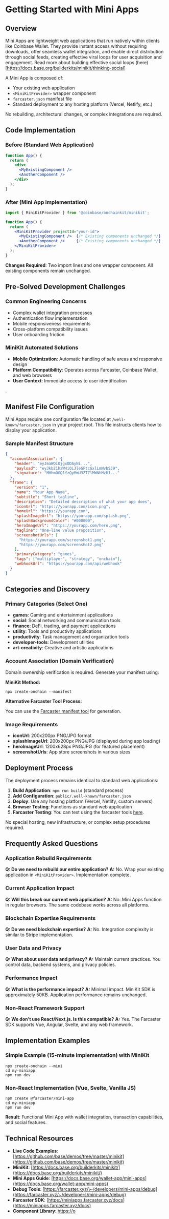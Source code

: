 # Getting Started with Mini Apps

## Overview

Mini Apps are lightweight web applications that run natively within clients like Coinbase Wallet. They provide instant access without requiring downloads, offer seamless wallet integration, and enable direct distribution through social feeds, creating effective viral loops for user acquisition and engagement. Read more about building effective social loops (here)[https://docs.base.org/builderkits/minikit/thinking-social]

A Mini App is composed of:

- Your existing web application
- `<MiniKitProvider>` wrapper component
- `farcaster.json` manifest file
- Standard deployment to any hosting platform (Vercel, Netlify, etc.)

No rebuilding, architectural changes, or complex integrations are required.

## Code Implementation

### Before (Standard Web Application)

```jsx
function App() {
  return (
    <div>
      <MyExistingComponent />
      <AnotherComponent />
    </div>
  );
}
```

### After (Mini App Implementation)

```jsx
import { MiniKitProvider } from '@coinbase/onchainkit/minikit';

function App() {
  return (
    <MiniKitProvider projectId="your-id">
      <MyExistingComponent />  {/* Existing components unchanged */}
      <AnotherComponent />     {/* Existing components unchanged */}
    </MiniKitProvider>
  );
}
```

**Changes Required**: Two import lines and one wrapper component. All existing components remain unchanged.

## Pre-Solved Development Challenges

### Common Engineering Concerns

- Complex wallet integration processes
- Authentication flow implementation
- Mobile responsiveness requirements
- Cross-platform compatibility issues
- User onboarding friction

### MiniKit Automated Solutions

- **Mobile Optimization**: Automatic handling of safe areas and responsive design
- **Platform Compatibility**: Operates across Farcaster, Coinbase Wallet, and web browsers
- **User Context**: Immediate access to user identification

.

## Manifest File Configuration

Mini Apps require one configuration file located at `/well-known/farcaster.json` in your project root. This file instructs clients how to display your application.

### Sample Manifest Structure

```json
{
  "accountAssociation": {
    "header": "eyJmaWQiOjgxODAyNi...",
    "payload": "eyJkb21haW4iOiJleGFtcGxlLmNvbSJ9",
    "signature": "MHhmOGQ1YzQyMmU3ZTZlMWNhMzU1..."
  },
  "frame": {
    "version": "1",
    "name": "Your App Name",
    "subtitle": "Short tagline",
    "description": "Detailed description of what your app does",
    "iconUrl": "https://yourapp.com/icon.png",
    "homeUrl": "https://yourapp.com",
    "splashImageUrl": "https://yourapp.com/splash.png",
    "splashBackgroundColor": "#000000",
    "heroImageUrl": "https://yourapp.com/hero.png",
    "tagline": "One-line value proposition",
    "screenshotUrls": [
      "https://yourapp.com/screenshot1.png",
      "https://yourapp.com/screenshot2.png"
    ],
    "primaryCategory": "games",
    "tags": ["multiplayer", "strategy", "onchain"],
    "webhookUrl": "https://yourapp.com/api/webhook"
  }
}
```

## Categories and Discovery

### Primary Categories (Select One)

- **games**: Gaming and entertainment applications
- **social**: Social networking and communication tools
- **finance**: DeFi, trading, and payment applications
- **utility**: Tools and productivity applications
- **productivity**: Task management and organization tools
- **developer-tools**: Development utilities
- **art-creativity**: Creative and artistic applications

### Account Association (Domain Verification)

Domain ownership verification is required. Generate your manifest using:

**MiniKit Method:**

```shell
npx create-onchain --manifest
```

**Alternative Farcaster Tool Process:**

You can use the [Farcaster manifest tool](https://farcaster.xyz/~/developers/mini-apps/manifest) for generation.

### Image Requirements

- **iconUrl**: 200x200px PNG/JPG format
- **splashImageUrl**: 200x200px PNG/JPG (displayed during app loading)
- **heroImageUrl**: 1200x628px PNG/JPG (for featured placement)
- **screenshotUrls**: App store screenshots in various sizes

## Deployment Process

The deployment process remains identical to standard web applications:

1. **Build Application**: `npm run build` (standard process)
2. **Add Configuration**: `public/.well-known/farcaster.json`
3. **Deploy**: Use any hosting platform (Vercel, Netlify, custom servers)
4. **Browser Testing**: Functions as standard web application
5. **Farcaster Testing**: You can test using the farcaster tools [here](https://farcaster.xyz/~/developers/mini-apps/manifest).

No special hosting, new infrastructure, or complex setup procedures required.

## Frequently Asked Questions

### Application Rebuild Requirements

**Q: Do we need to rebuild our entire application?**
**A:** No. Wrap your existing application in `<MiniKitProvider>`. Implementation complete.

### Current Application Impact

**Q: Will this break our current web application?**
**A:** No. Mini Apps function in regular browsers. The same codebase works across all platforms.

### Blockchain Expertise Requirements

**Q: Do we need blockchain expertise?**
**A:** No. Integration complexity is similar to Stripe implementation.

### User Data and Privacy

**Q: What about user data and privacy?**
**A:** Maintain current practices. You control data, backend systems, and privacy policies.

### Performance Impact

**Q: What is the performance impact?**
**A:** Minimal impact. MiniKit SDK is approximately 50KB. Application performance remains unchanged.

### Non-React Framework Support

**Q: We don't use React/Next.js. Is this compatible?**
**A:** Yes. The Farcaster SDK supports Vue, Angular, Svelte, and any web framework.

## Implementation Examples

### Simple Example (15-minute implementation) with MiniKit

```shell
npx create-onchain --mini
cd my-miniapp
npm run dev
```

### Non-React Implementation (Vue, Svelte, Vanilla JS)

```shell
npm create @farcaster/mini-app
cd my-miniapp
npm run dev
```

**Result**: Functional Mini App with wallet integration, transaction capabilities, and social features.

## Technical Resources

- **Live Code Examples**: [https://github.com/base/demos/tree/master/minikit](https://github.com/base/demos/tree/master/minikit)
- **MiniKit**: [https://docs.base.org/builderkits/minikit/](https://docs.base.org/builderkits/minikit/)
- **Mini Apps Guide**: [https://docs.base.org/wallet-app/mini-apps](https://docs.base.org/wallet-app/mini-apps)
- **Debug Tools**: [https://farcaster.xyz/\~/developers/mini-apps/debug](https://farcaster.xyz/~/developers/mini-apps/debug)
- **Farcaster SDK**: [https://miniapps.farcaster.xyz/docs](https://miniapps.farcaster.xyz/docs)
- **Component Library**: [https://o](https://onchainkit.xyz/)
